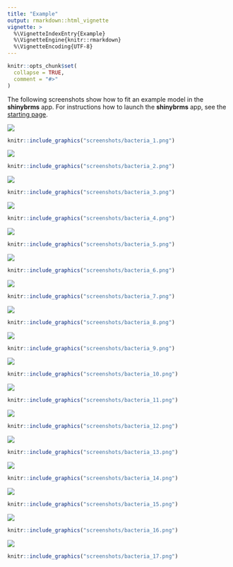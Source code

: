 ```yaml
---
title: "Example"
output: rmarkdown::html_vignette
vignette: >
  %\VignetteIndexEntry{Example}
  %\VignetteEngine{knitr::rmarkdown}
  %\VignetteEncoding{UTF-8}
---
```


```r
knitr::opts_chunk$set(
  collapse = TRUE,
  comment = "#>"
)
```

The following screenshots show how to fit an example model in the **shinybrms** app. For instructions how to launch the **shinybrms** app, see the [starting page](../index.html).

[![](screenshots/small/bacteria_1.png)](screenshots/bacteria_1.png)
```r
knitr::include_graphics("screenshots/bacteria_1.png")
```

[![](screenshots/small/bacteria_2.png)](screenshots/bacteria_2.png)
```r
knitr::include_graphics("screenshots/bacteria_2.png")
```

[![](screenshots/small/bacteria_3.png)](screenshots/bacteria_3.png)
```r
knitr::include_graphics("screenshots/bacteria_3.png")
```

[![](screenshots/small/bacteria_4.png)](screenshots/bacteria_4.png)
```r
knitr::include_graphics("screenshots/bacteria_4.png")
```

[![](screenshots/small/bacteria_5.png)](screenshots/bacteria_5.png)
```r
knitr::include_graphics("screenshots/bacteria_5.png")
```

[![](screenshots/small/bacteria_6.png)](screenshots/bacteria_6.png)
```r
knitr::include_graphics("screenshots/bacteria_6.png")
```

[![](screenshots/small/bacteria_7.png)](screenshots/bacteria_7.png)
```r
knitr::include_graphics("screenshots/bacteria_7.png")
```

[![](screenshots/small/bacteria_8.png)](screenshots/bacteria_8.png)
```r
knitr::include_graphics("screenshots/bacteria_8.png")
```

[![](screenshots/small/bacteria_9.png)](screenshots/bacteria_9.png)
```r
knitr::include_graphics("screenshots/bacteria_9.png")
```

[![](screenshots/small/bacteria_10.png)](screenshots/bacteria_10.png)
```r
knitr::include_graphics("screenshots/bacteria_10.png")
```

[![](screenshots/small/bacteria_11.png)](screenshots/bacteria_11.png)
```r
knitr::include_graphics("screenshots/bacteria_11.png")
```

[![](screenshots/small/bacteria_12.png)](screenshots/bacteria_12.png)
```r
knitr::include_graphics("screenshots/bacteria_12.png")
```

[![](screenshots/small/bacteria_13.png)](screenshots/bacteria_13.png)
```r
knitr::include_graphics("screenshots/bacteria_13.png")
```

[![](screenshots/small/bacteria_14.png)](screenshots/bacteria_14.png)
```r
knitr::include_graphics("screenshots/bacteria_14.png")
```

[![](screenshots/small/bacteria_15.png)](screenshots/bacteria_15.png)
```r
knitr::include_graphics("screenshots/bacteria_15.png")
```

[![](screenshots/small/bacteria_16.png)](screenshots/bacteria_16.png)
```r
knitr::include_graphics("screenshots/bacteria_16.png")
```

[![](screenshots/small/bacteria_17.png)](screenshots/bacteria_17.png)
```r
knitr::include_graphics("screenshots/bacteria_17.png")
```
